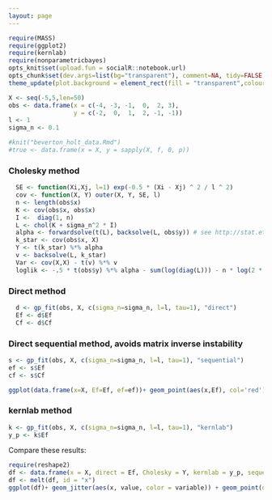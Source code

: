 ```yaml
---
layout: page
---
```


```r
require(MASS)
require(ggplot2)
require(kernlab)
require(nonparametricbayes)
opts_knit$set(upload.fun = socialR::notebook.url)
opts_chunk$set(dev.args=list(bg="transparent"), comment=NA, tidy=FALSE, message=FALSE)
theme_update(plot.background = element_rect(fill = "transparent",colour = NA))
```




```r
X <- seq(-5,5,len=50)
obs <- data.frame(x = c(-4, -3, -1,  0,  2, 3),
                  y = c(-2,  0,  1,  2, -1, -1))
l <- 1
sigma_n <- 0.1
```


```r
#knit("beverton_holt_data.Rmd")
#true <- data.frame(x = X, y = sapply(X, f, 0, p))
```

### Cholesky method
  
```r
  SE <- function(Xi,Xj, l=1) exp(-0.5 * (Xi - Xj) ^ 2 / l ^ 2)
  cov <- function(X, Y) outer(X, Y, SE, l) 
  n <- length(obs$x)
  K <- cov(obs$x, obs$x)
  I <-  diag(1, n)
  L <- chol(K + sigma_n^2 * I)
  alpha <- forwardsolve(t(L), backsolve(L, obs$y)) # see http://stat.ethz.ch/R-manual/R-patched/library/base/html/chol2inv.html
  k_star <- cov(obs$x, X)
  Y <- t(k_star) %*% alpha
  v <- backsolve(L, k_star)
  Var <- cov(X,X) - t(v) %*% v
  loglik <- -.5 * t(obs$y) %*% alpha - sum(log(diag(L))) - n * log(2 * pi) / 2
```
  
### Direct method 

``` r
  d <- gp_fit(obs, X, c(sigma_n=sigma_n, l=l, tau=1), "direct")
  Ef <- d$Ef
  Cf <- d$Cf
```

### Direct sequential method, avoids matrix inverse instability

``` r
s <- gp_fit(obs, X, c(sigma_n=sigma_n, l=l, tau=1), "sequential")
ef <- s$Ef
cf <- s$Cf

```


``` r
ggplot(data.frame(x=X, Ef=Ef, ef=ef))+ geom_point(aes(x,Ef), col='red') + geom_line(aes(x,ef))
````


### kernlab method

``` r
k <- gp_fit(obs, X, c(sigma_n=sigma_n, l=l, tau=1), "kernlab")
y_p <- k$Ef
```

Compare these results: 

``` r
require(reshape2)
df <- data.frame(x = X, direct = Ef, Cholesky = Y, kernlab = y_p, sequential = ef)
df <- melt(df, id = "x")
ggplot(df)+ geom_jitter(aes(x, value, color = variable)) + geom_point(data = obs, aes(x,y))
````

